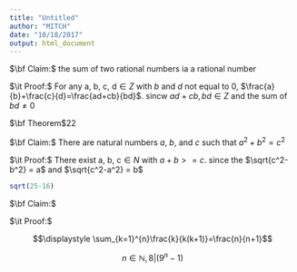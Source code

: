 ```yaml
---
title: "Untitled"
author: "MITCH"
date: "10/18/2017"
output: html_document
---
```



$\bf Claim:$ the sum of two rational numbers ia a rational number

$\it Proof:$ For any a, b, c, d$\in Z$ with $b$ and $d$ not equal to 0, $\frac{a}{b}+\frac{c}{d}=\frac{ad+cb}{bd}$. sincw  $ad+cb,bd$$\in Z$ and the sum of $bd\neq0$




$\bf Theorem$$22$

$\bf Claim:$ There are natural numbers $a$, $b$, and $c$ such that $a^2 + b^2 = c^2$

$\it Proof:$ There exist a, b, c$\in N$ with $a +b >= c$. since the $\sqrt{c^2-b^2} = a$ and $\sqrt{c^2-a^2} = b$ 





```r
sqrt(25-16)
```




$\bf Claim:$ 


$\it Proof:$









$$\displaystyle \sum_{k=1}^{n}\frac{k}{k(k+1)}=\frac{n}{n+1}$$



$$n\in\mathbb{N}, 8|(9^{n}-1)$$


